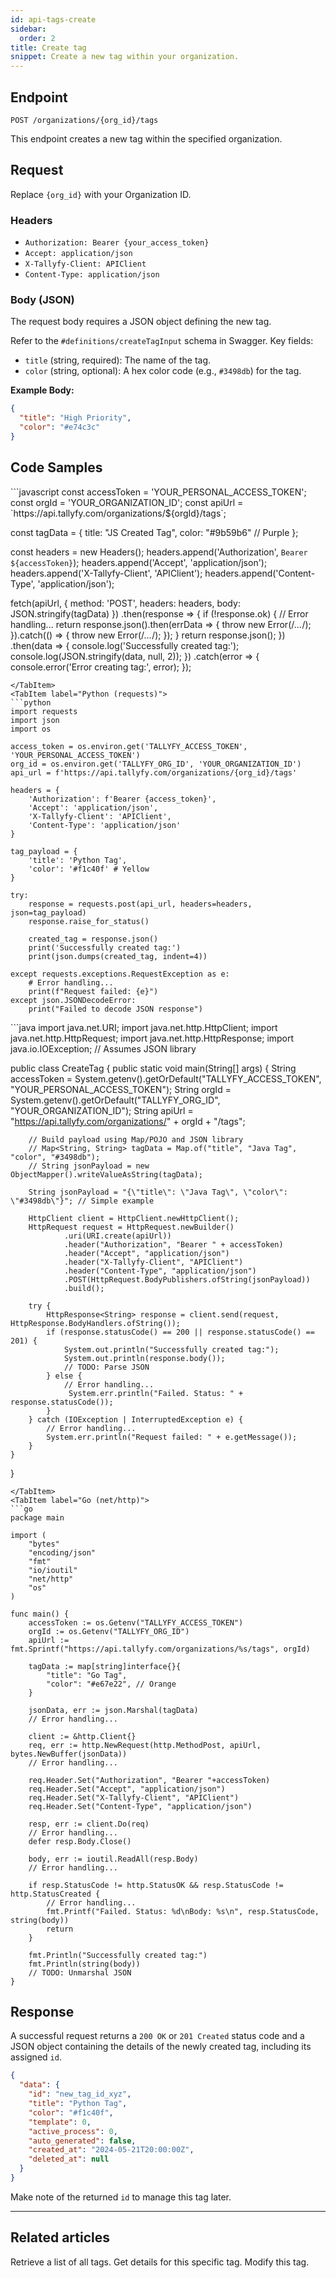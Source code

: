 ```yaml
---
id: api-tags-create
sidebar:
  order: 2
title: Create tag
snippet: Create a new tag within your organization.
---
```



## Endpoint

`POST /organizations/{org_id}/tags`

This endpoint creates a new tag within the specified organization.

## Request

Replace `{org_id}` with your Organization ID.

### Headers

-   `Authorization: Bearer {your_access_token}`
-   `Accept: application/json`
-   `X-Tallyfy-Client: APIClient`
-   `Content-Type: application/json`

### Body (JSON)

The request body requires a JSON object defining the new tag.

Refer to the `#definitions/createTagInput` schema in Swagger. Key fields:

-   `title` (string, required): The name of the tag.
-   `color` (string, optional): A hex color code (e.g., `#3498db`) for the tag.

**Example Body:**

```json
{
  "title": "High Priority",
  "color": "#e74c3c"
}
```

## Code Samples

<Tabs>
<TabItem label="JavaScript (fetch)">
```javascript
const accessToken = 'YOUR_PERSONAL_ACCESS_TOKEN';
const orgId = 'YOUR_ORGANIZATION_ID';
const apiUrl = `https://api.tallyfy.com/organizations/${orgId}/tags`;

const tagData = {
  title: "JS Created Tag",
  color: "#9b59b6" // Purple
};

const headers = new Headers();
headers.append('Authorization', `Bearer ${accessToken}`);
headers.append('Accept', 'application/json');
headers.append('X-Tallyfy-Client', 'APIClient');
headers.append('Content-Type', 'application/json');

fetch(apiUrl, {
    method: 'POST',
    headers: headers,
    body: JSON.stringify(tagData)
})
.then(response => {
    if (!response.ok) {
        // Error handling...
        return response.json().then(errData => { throw new Error(/*...*/); }).catch(() => { throw new Error(/*...*/); });
    }
    return response.json();
})
.then(data => {
    console.log('Successfully created tag:');
    console.log(JSON.stringify(data, null, 2));
})
.catch(error => {
    console.error('Error creating tag:', error);
});
```
</TabItem>
<TabItem label="Python (requests)">
```python
import requests
import json
import os

access_token = os.environ.get('TALLYFY_ACCESS_TOKEN', 'YOUR_PERSONAL_ACCESS_TOKEN')
org_id = os.environ.get('TALLYFY_ORG_ID', 'YOUR_ORGANIZATION_ID')
api_url = f'https://api.tallyfy.com/organizations/{org_id}/tags'

headers = {
    'Authorization': f'Bearer {access_token}',
    'Accept': 'application/json',
    'X-Tallyfy-Client': 'APIClient',
    'Content-Type': 'application/json'
}

tag_payload = {
    'title': 'Python Tag',
    'color': '#f1c40f' # Yellow
}

try:
    response = requests.post(api_url, headers=headers, json=tag_payload)
    response.raise_for_status()

    created_tag = response.json()
    print('Successfully created tag:')
    print(json.dumps(created_tag, indent=4))

except requests.exceptions.RequestException as e:
    # Error handling...
    print(f"Request failed: {e}")
except json.JSONDecodeError:
    print("Failed to decode JSON response")
```
</TabItem>
<TabItem label="Java (HttpClient)">
```java
import java.net.URI;
import java.net.http.HttpClient;
import java.net.http.HttpRequest;
import java.net.http.HttpResponse;
import java.io.IOException;
// Assumes JSON library

public class CreateTag {
    public static void main(String[] args) {
        String accessToken = System.getenv().getOrDefault("TALLYFY_ACCESS_TOKEN", "YOUR_PERSONAL_ACCESS_TOKEN");
        String orgId = System.getenv().getOrDefault("TALLYFY_ORG_ID", "YOUR_ORGANIZATION_ID");
        String apiUrl = "https://api.tallyfy.com/organizations/" + orgId + "/tags";

        // Build payload using Map/POJO and JSON library
        // Map<String, String> tagData = Map.of("title", "Java Tag", "color", "#3498db");
        // String jsonPayload = new ObjectMapper().writeValueAsString(tagData);

        String jsonPayload = "{\"title\": \"Java Tag\", \"color\": \"#3498db\"}"; // Simple example

        HttpClient client = HttpClient.newHttpClient();
        HttpRequest request = HttpRequest.newBuilder()
                .uri(URI.create(apiUrl))
                .header("Authorization", "Bearer " + accessToken)
                .header("Accept", "application/json")
                .header("X-Tallyfy-Client", "APIClient")
                .header("Content-Type", "application/json")
                .POST(HttpRequest.BodyPublishers.ofString(jsonPayload))
                .build();

        try {
            HttpResponse<String> response = client.send(request, HttpResponse.BodyHandlers.ofString());
            if (response.statusCode() == 200 || response.statusCode() == 201) {
                System.out.println("Successfully created tag:");
                System.out.println(response.body());
                // TODO: Parse JSON
            } else {
                // Error handling...
                 System.err.println("Failed. Status: " + response.statusCode());
            }
        } catch (IOException | InterruptedException e) {
            // Error handling...
            System.err.println("Request failed: " + e.getMessage());
        }
    }
}
```
</TabItem>
<TabItem label="Go (net/http)">
```go
package main

import (
	"bytes"
	"encoding/json"
	"fmt"
	"io/ioutil"
	"net/http"
	"os"
)

func main() {
	accessToken := os.Getenv("TALLYFY_ACCESS_TOKEN")
	orgId := os.Getenv("TALLYFY_ORG_ID")
    apiUrl := fmt.Sprintf("https://api.tallyfy.com/organizations/%s/tags", orgId)

	tagData := map[string]interface{}{
		"title": "Go Tag",
        "color": "#e67e22", // Orange
	}

	jsonData, err := json.Marshal(tagData)
	// Error handling...

	client := &http.Client{}
	req, err := http.NewRequest(http.MethodPost, apiUrl, bytes.NewBuffer(jsonData))
    // Error handling...

	req.Header.Set("Authorization", "Bearer "+accessToken)
	req.Header.Set("Accept", "application/json")
	req.Header.Set("X-Tallyfy-Client", "APIClient")
	req.Header.Set("Content-Type", "application/json")

	resp, err := client.Do(req)
    // Error handling...
	defer resp.Body.Close()

	body, err := ioutil.ReadAll(resp.Body)
    // Error handling...

	if resp.StatusCode != http.StatusOK && resp.StatusCode != http.StatusCreated {
        // Error handling...
		fmt.Printf("Failed. Status: %d\nBody: %s\n", resp.StatusCode, string(body))
		return
	}

	fmt.Println("Successfully created tag:")
	fmt.Println(string(body))
	// TODO: Unmarshal JSON
}
```
</TabItem>
</Tabs>

## Response

A successful request returns a `200 OK` or `201 Created` status code and a JSON object containing the details of the newly created tag, including its assigned `id`.

```json
{
  "data": {
    "id": "new_tag_id_xyz",
    "title": "Python Tag",
    "color": "#f1c40f",
    "template": 0, 
    "active_process": 0,
    "auto_generated": false,
    "created_at": "2024-05-21T20:00:00Z",
    "deleted_at": null
  }
}
```

Make note of the returned `id` to manage this tag later.

---


## Related articles
<CardGrid>
<LinkTitleCard header="<b>Tags > List tags</b>" href="./list-tags/"> Retrieve a list of all tags. </LinkTitleCard>
<LinkTitleCard header="<b>Tags > Get tag</b>" href="./get-tag/"> Get details for this specific tag. </LinkTitleCard>
<LinkTitleCard header="<b>Tags > Update tag</b>" href="./update-tag/"> Modify this tag. </LinkTitleCard>
</CardGrid> 